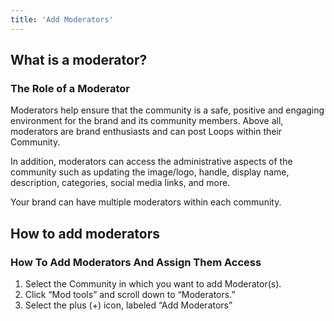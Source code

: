 ```yaml
---
title: 'Add Moderators'
---
```


## What is a moderator?

### The Role of a Moderator

Moderators help ensure that the community is a safe, positive and engaging  environment for the brand and its community members. Above all, moderators are brand enthusiasts and can post Loops within their Community. 

In addition, moderators can access the administrative aspects of the community such as updating the image/logo, handle, display name, description, categories, social media links, and more.

Your brand can have multiple moderators within each community.

## How to add moderators

### How To Add Moderators And Assign Them Access

1. Select the Community in which you want to add Moderator(s). 
2. Click “Mod tools” and scroll down to “Moderators.” 
3. Select the plus (+) icon, labeled “Add Moderators” 